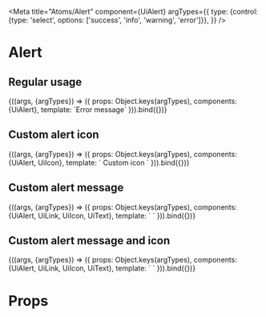

<Meta
  title="Atoms/Alert"
  component={UiAlert}
  argTypes={{
    type: {control: {type: 'select', options: ['success', 'info', 'warning', 'error']}},
  }}
/>

# Alert

## Regular usage
<Canvas>
  <Story
    name="Common"
    args={{
      type: 'error',
    }}
  >
    {((args, {argTypes}) => ({
      props: Object.keys(argTypes),
      components: {UiAlert},
      template: `<UiAlert :type="type">Error message</UiAlert>`
    })).bind({})}
  </Story>
</Canvas>

## Custom alert icon
<Canvas>
  <Story
    name="[slot] icon"
    args={{
      type: 'error',
    }}
  >
    {((args, {argTypes}) => ({
      props: Object.keys(argTypes),
      components: {UiAlert, UiIcon},
      template: `<UiAlert :type="type">
        <template #icon>
          <UiIcon
            icon="reversePlus"
            class="ui-alert__icon"
          />
        </template>
        Custom icon
      </UiAlert>`
    })).bind({})}
  </Story>
</Canvas>

## Custom alert message
<Canvas>
  <Story
    name="[slot] message"
    args={{
      type: 'error',
    }}
  >
    {((args, {argTypes}) => ({
      props: Object.keys(argTypes),
      components: {UiAlert, UiLink, UiIcon, UiText},
      template: `<UiAlert :type="type">
        <template #message>
          <UiLink
            href="https://infermedica.com/"
            target="_blank"
          >
            <UiText
              class="ui-alert__message"
            >
              Custom message as link
            </UiText>
          </UiLink>
        </template>
      </UiAlert>`
    })).bind({})}
  </Story>
</Canvas>

## Custom alert message and icon
<Canvas>
  <Story
    name="[slot] icon [slot] message"
    args={{
      type: 'error',
    }}
  >
    {((args, {argTypes}) => ({
      props: Object.keys(argTypes),
      components: {UiAlert, UiLink, UiIcon, UiText},
      template: `<UiAlert :type="type">
        <template #icon>
          <UiIcon
            icon="reversePlus"
            class="ui-alert__icon"
          />
        </template>
        <template #message>
          <UiLink
            href="https://infermedica.com/"
            target="_blank"
          >
            <UiText
              class="ui-alert__message"
            >
              Custom message as link and custom icon
            </UiText>
          </UiLink>
        </template>
      </UiAlert>`
    })).bind({})}
  </Story>
</Canvas>

<ArgsTable story='Common' />

# Props

<Props of={UiAlert} />
